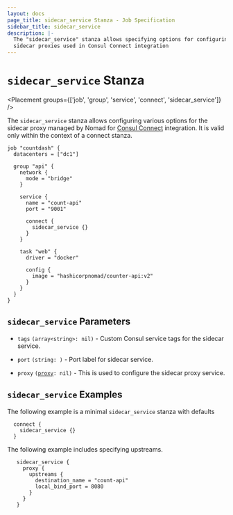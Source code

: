 ```yaml
---
layout: docs
page_title: sidecar_service Stanza - Job Specification
sidebar_title: sidecar_service
description: |-
  The "sidecar_service" stanza allows specifying options for configuring
  sidecar proxies used in Consul Connect integration
---
```


# `sidecar_service` Stanza

<Placement groups={['job', 'group', 'service', 'connect', 'sidecar_service']} />

The `sidecar_service` stanza allows configuring various options for the sidecar
proxy managed by Nomad for [Consul
Connect](/docs/integrations/consul-connect) integration. It is
valid only within the context of a connect stanza.

```hcl
job "countdash" {
  datacenters = ["dc1"]

  group "api" {
    network {
      mode = "bridge"
    }

    service {
      name = "count-api"
      port = "9001"

      connect {
        sidecar_service {}
      }
    }

    task "web" {
      driver = "docker"

      config {
        image = "hashicorpnomad/counter-api:v2"
      }
    }
  }
}
```

## `sidecar_service` Parameters

- `tags` <code>(array&lt;string&gt;: nil)</code> - Custom Consul service tags for the sidecar service.

- `port` `(string: )` - Port label for sidecar service.

- `proxy` <code>([proxy][]: nil)</code> - This is used to configure the sidecar proxy service.

## `sidecar_service` Examples

The following example is a minimal `sidecar_service` stanza with defaults

```hcl
  connect {
    sidecar_service {}
  }
```

The following example includes specifying upstreams.

```hcl
   sidecar_service {
     proxy {
       upstreams {
         destination_name = "count-api"
         local_bind_port = 8080
       }
     }
   }

```

[job]: /docs/job-specification/job 'Nomad job Job Specification'
[group]: /docs/job-specification/group 'Nomad group Job Specification'
[task]: /docs/job-specification/task 'Nomad task Job Specification'
[interpolation]: /docs/runtime/interpolation 'Nomad interpolation'
[sidecar_service]: /docs/job-specification/sidecar_service 'Nomad sidecar service Specification'
[proxy]: /docs/job-specification/proxy 'Nomad sidecar proxy config Specification'
